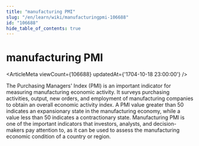 ```yaml
---
title: "manufacturing PMI"
slug: "/en/learn/wiki/manufacturingpmi-106688"
id: "106688"
hide_table_of_contents: true
---
```



# manufacturing PMI

<ArticleMeta viewCount={106688} updatedAt={'1704-10-18 23:00:00'} />

The Purchasing Managers' Index (PMI) is an important indicator for measuring manufacturing economic activity. It surveys purchasing activities, output, new orders, and employment of manufacturing companies to obtain an overall economic activity index. A PMI value greater than 50 indicates an expansionary state in the manufacturing economy, while a value less than 50 indicates a contractionary state. Manufacturing PMI is one of the important indicators that investors, analysts, and decision-makers pay attention to, as it can be used to assess the manufacturing economic condition of a country or region.

